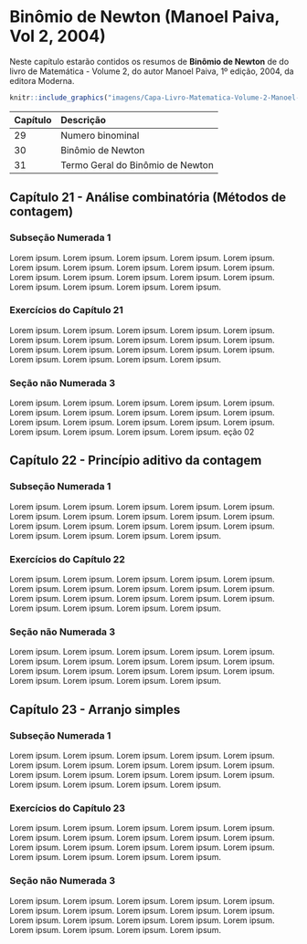 # Binômio de Newton (Manoel Paiva, Vol 2, 2004)

Neste capítulo estarão contidos os resumos de **Binômio de Newton** de do livro de Matemática - Volume 2, do autor Manoel Paiva, 1º edição, 2004, da editora Moderna.

```r
knitr::include_graphics("imagens/Capa-Livro-Matematica-Volume-2-Manoel-Paiva-2004.png")
```

|Capítulo|Descrição|
|:--|:--|
| 29 | Numero binominal |
| 30 | Binômio de Newton |
| 31 | Termo Geral do Binômio de Newton |


## Capítulo 21 - Análise combinatória (Métodos de contagem)

### Subseção Numerada 1

Lorem ipsum. Lorem ipsum. Lorem ipsum. Lorem ipsum. Lorem ipsum. Lorem ipsum. Lorem ipsum. Lorem ipsum. Lorem ipsum. Lorem ipsum. Lorem ipsum. Lorem ipsum. Lorem ipsum. Lorem ipsum. Lorem ipsum. Lorem ipsum. Lorem ipsum. Lorem ipsum. Lorem ipsum.

### Exercícios do Capítulo 21

Lorem ipsum. Lorem ipsum. Lorem ipsum. Lorem ipsum. Lorem ipsum. Lorem ipsum. Lorem ipsum. Lorem ipsum. Lorem ipsum. Lorem ipsum. Lorem ipsum. Lorem ipsum. Lorem ipsum. Lorem ipsum. Lorem ipsum. Lorem ipsum. Lorem ipsum. Lorem ipsum. Lorem ipsum.

### Seção não Numerada 3 {-}

Lorem ipsum. Lorem ipsum. Lorem ipsum. Lorem ipsum. Lorem ipsum. Lorem ipsum. Lorem ipsum. Lorem ipsum. Lorem ipsum. Lorem ipsum. Lorem ipsum. Lorem ipsum. Lorem ipsum. Lorem ipsum. Lorem ipsum. Lorem ipsum. Lorem ipsum. Lorem ipsum. Lorem ipsum.
eção 02

## Capítulo 22 - Princípio aditivo da contagem

### Subseção Numerada 1

Lorem ipsum. Lorem ipsum. Lorem ipsum. Lorem ipsum. Lorem ipsum. Lorem ipsum. Lorem ipsum. Lorem ipsum. Lorem ipsum. Lorem ipsum. Lorem ipsum. Lorem ipsum. Lorem ipsum. Lorem ipsum. Lorem ipsum. Lorem ipsum. Lorem ipsum. Lorem ipsum. Lorem ipsum.

### Exercícios do Capítulo 22

Lorem ipsum. Lorem ipsum. Lorem ipsum. Lorem ipsum. Lorem ipsum. Lorem ipsum. Lorem ipsum. Lorem ipsum. Lorem ipsum. Lorem ipsum. Lorem ipsum. Lorem ipsum. Lorem ipsum. Lorem ipsum. Lorem ipsum. Lorem ipsum. Lorem ipsum. Lorem ipsum. Lorem ipsum.

### Seção não Numerada 3 {-}

Lorem ipsum. Lorem ipsum. Lorem ipsum. Lorem ipsum. Lorem ipsum. Lorem ipsum. Lorem ipsum. Lorem ipsum. Lorem ipsum. Lorem ipsum. Lorem ipsum. Lorem ipsum. Lorem ipsum. Lorem ipsum. Lorem ipsum. Lorem ipsum. Lorem ipsum. Lorem ipsum. Lorem ipsum.

## Capítulo 23 - Arranjo simples

### Subseção Numerada 1

Lorem ipsum. Lorem ipsum. Lorem ipsum. Lorem ipsum. Lorem ipsum. Lorem ipsum. Lorem ipsum. Lorem ipsum. Lorem ipsum. Lorem ipsum. Lorem ipsum. Lorem ipsum. Lorem ipsum. Lorem ipsum. Lorem ipsum. Lorem ipsum. Lorem ipsum. Lorem ipsum. Lorem ipsum.

### Exercícios do Capítulo 23

Lorem ipsum. Lorem ipsum. Lorem ipsum. Lorem ipsum. Lorem ipsum. Lorem ipsum. Lorem ipsum. Lorem ipsum. Lorem ipsum. Lorem ipsum. Lorem ipsum. Lorem ipsum. Lorem ipsum. Lorem ipsum. Lorem ipsum. Lorem ipsum. Lorem ipsum. Lorem ipsum. Lorem ipsum.

### Seção não Numerada 3 {-}

Lorem ipsum. Lorem ipsum. Lorem ipsum. Lorem ipsum. Lorem ipsum. Lorem ipsum. Lorem ipsum. Lorem ipsum. Lorem ipsum. Lorem ipsum. Lorem ipsum. Lorem ipsum. Lorem ipsum. Lorem ipsum. Lorem ipsum. Lorem ipsum. Lorem ipsum. Lorem ipsum. Lorem ipsum.
